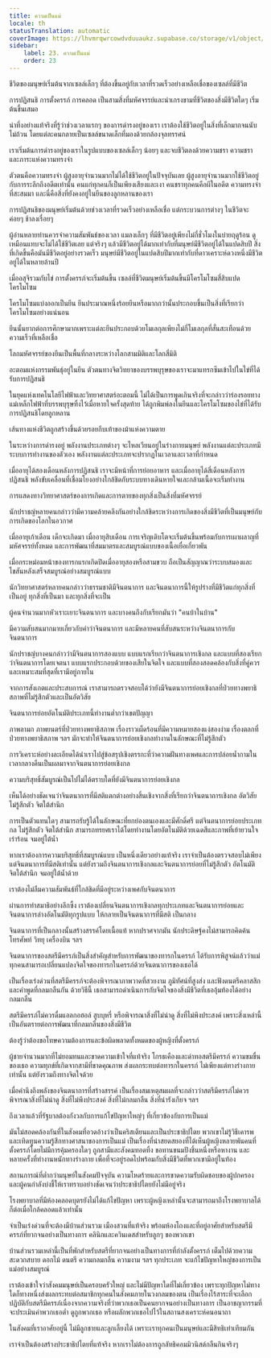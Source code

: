 ```yaml
---
title: ความเป็นแม่
locale: th
statusTranslation: automatic
coverImage: https://lhvmrqwrcowdvduuaukz.supabase.co/storage/v1/object/public/strapi-uploads/small_cover-educacion-fundamental.webp-2d51a7828a2b1309555be27f7e2a61a0.webp
sidebar:
    label: 23. ความเป็นแม่
    order: 23
---
```

ชีวิตของมนุษย์เริ่มต้นจากเซลล์เล็กๆ ที่ต้องขึ้นอยู่กับเวลาที่รวดเร็วอย่างเหลือเชื่อของเซลล์ที่มีชีวิต

การปฏิสนธิ การตั้งครรภ์ การคลอด เป็นสามสิ่งที่มหัศจรรย์และน่าเกรงขามที่ชีวิตของสิ่งมีชีวิตใดๆ เริ่มต้นขึ้นเสมอ

น่าทึ่งอย่างแท้จริงที่รู้ว่าช่วงเวลาแรกๆ ของการดำรงอยู่ของเรา เราต้องใช้ชีวิตอยู่ในสิ่งที่เล็กมากจนนับไม่ถ้วน โดยแต่ละคนกลายเป็นเซลล์ขนาดเล็กที่มองด้วยกล้องจุลทรรศน์

เราเริ่มต้นการดำรงอยู่ของเราในรูปแบบของเซลล์เล็กๆ น้อยๆ และจบชีวิตลงด้วยความชรา ความชรา และภาระแห่งความทรงจำ

ตัวตนคือความทรงจำ ผู้สูงอายุจำนวนมากไม่ได้ใช้ชีวิตอยู่ในปัจจุบันเลย ผู้สูงอายุจำนวนมากใช้ชีวิตอยู่กับการระลึกถึงอดีตเท่านั้น คนแก่ทุกคนก็เป็นเพียงเสียงและเงา คนชราทุกคนคือผีในอดีต ความทรงจำที่สะสมมา และนี่คือสิ่งที่ยังคงอยู่ในยีนของลูกหลานของเรา

การปฏิสนธิของมนุษย์เริ่มต้นด้วยช่วงเวลาที่รวดเร็วอย่างเหลือเชื่อ แต่กระบวนการต่างๆ ในชีวิตจะค่อยๆ ช้าลงเรื่อยๆ

ผู้อ่านหลายท่านควรจำความสัมพันธ์ของเวลา แมลงเล็กๆ ที่มีชีวิตอยู่เพียงไม่กี่ชั่วโมงในบ่ายฤดูร้อน ดูเหมือนแทบจะไม่ได้ใช้ชีวิตเลย แต่จริงๆ แล้วมีชีวิตอยู่ได้มากเท่ากับที่มนุษย์มีชีวิตอยู่ได้ในแปดสิบปี สิ่งที่เกิดขึ้นคือมันมีชีวิตอยู่อย่างรวดเร็ว มนุษย์มีชีวิตอยู่ในแปดสิบปีมากเท่ากับที่ดาวเคราะห์ดวงหนึ่งมีชีวิตอยู่ได้ในหลายล้านปี

เมื่ออสุจิรวมกับไข่ การตั้งครรภ์จะเริ่มต้นขึ้น เซลล์ที่ชีวิตมนุษย์เริ่มต้นขึ้นมีโครโมโซมสี่สิบแปดโครโมโซม

โครโมโซมแบ่งออกเป็นยีน ยีนประมาณหนึ่งร้อยยีนหรือมากกว่านั้นประกอบขึ้นเป็นสิ่งที่เรียกว่าโครโมโซมอย่างแน่นอน

ยีนนั้นยากต่อการศึกษามากเพราะแต่ละยีนประกอบด้วยโมเลกุลเพียงไม่กี่โมเลกุลที่สั่นสะเทือนด้วยความเร็วที่เหลือเชื่อ

โลกมหัศจรรย์ของยีนเป็นพื้นที่กลางระหว่างโลกสามมิติและโลกสี่มิติ

อะตอมแห่งกรรมพันธุ์อยู่ในยีน ตัวตนทางจิตวิทยาของบรรพบุรุษของเราจะมาแทรกซึมเข้าไปในไข่ที่ได้รับการปฏิสนธิ

ในยุคแห่งเทคโนโลยีไฟฟ้าและวิทยาศาสตร์อะตอมนี้ ไม่ได้เป็นการพูดเกินจริงที่จะกล่าวว่าร่องรอยทางแม่เหล็กไฟฟ้าที่บรรพบุรุษทิ้งไว้เมื่อหายใจครั้งสุดท้าย ได้ถูกพิมพ์ลงในยีนและโครโมโซมของไข่ที่ได้รับการปฏิสนธิโดยลูกหลาน

เส้นทางแห่งชีวิตถูกสร้างขึ้นด้วยรอยกีบเท้าของม้าแห่งความตาย

ในระหว่างการดำรงอยู่ พลังงานประเภทต่างๆ จะไหลเวียนอยู่ในร่างกายมนุษย์ พลังงานแต่ละประเภทมีระบบการทำงานของตัวเอง พลังงานแต่ละประเภทจะปรากฏในเวลาและเวลาที่กำหนด

เมื่ออายุได้สองเดือนหลังการปฏิสนธิ เราจะมีหน้าที่การย่อยอาหาร และเมื่ออายุได้สี่เดือนหลังการปฏิสนธิ พลังขับเคลื่อนที่เชื่อมโยงอย่างใกล้ชิดกับระบบทางเดินหายใจและกล้ามเนื้อจะเริ่มทำงาน

การแสดงทางวิทยาศาสตร์ของการเกิดและการตายของทุกสิ่งเป็นสิ่งที่มหัศจรรย์

นักปราชญ์หลายคนกล่าวว่ามีความคล้ายคลึงกันอย่างใกล้ชิดระหว่างการเกิดของสิ่งมีชีวิตที่เป็นมนุษย์กับการเกิดของโลกในอวกาศ

เมื่ออายุเก้าเดือน เด็กจะเกิดมา เมื่ออายุสิบเดือน การเจริญเติบโตจะเริ่มต้นขึ้นพร้อมกับการเผาผลาญที่มหัศจรรย์ทั้งหมด และการพัฒนาที่สมมาตรและสมบูรณ์แบบของเนื้อเยื่อเกี่ยวพัน

เมื่อกระหม่อมหน้าของทารกแรกเกิดปิดเมื่ออายุสองหรือสามขวบ ถือเป็นสัญญาณว่าระบบสมองและไขสันหลังเสร็จสมบูรณ์อย่างสมบูรณ์แบบ

นักวิทยาศาสตร์หลายคนกล่าวว่าธรรมชาติมีจินตนาการ และจินตนาการนี้ให้รูปร่างที่มีชีวิตแก่ทุกสิ่งที่เป็นอยู่ ทุกสิ่งที่เป็นมา และทุกสิ่งที่จะเป็น

ผู้คนจำนวนมากหัวเราะเยาะจินตนาการ และบางคนถึงกับเรียกมันว่า "คนบ้าในบ้าน"

มีความสับสนมากมายเกี่ยวกับคำว่าจินตนาการ และมีหลายคนที่สับสนระหว่างจินตนาการกับจินตนาการ

นักปราชญ์บางคนกล่าวว่ามีจินตนาการสองแบบ แบบแรกเรียกว่าจินตนาการเชิงกล และแบบที่สองเรียกว่าจินตนาการโดยเจตนา แบบแรกประกอบด้วยของเสียในจิตใจ และแบบที่สองสอดคล้องกับสิ่งที่คู่ควรและเหมาะสมที่สุดที่เรามีอยู่ภายใน

จากการสังเกตและประสบการณ์ เราสามารถตรวจสอบได้ว่ายังมีจินตนาการย่อยเชิงกลที่ป่วยทางพยาธิสภาพที่ไม่รู้สึกตัวและเป็นอัตวิสัย

จินตนาการย่อยอัตโนมัติประเภทนี้ทำงานต่ำกว่าเขตปัญญา

ภาพลามก ภาพยนตร์ที่ป่วยทางพยาธิสภาพ เรื่องราวเผ็ดร้อนที่มีความหมายสองแง่สองง่าม เรื่องตลกที่ป่วยทางพยาธิสภาพ ฯลฯ มักจะทำให้จินตนาการย่อยเชิงกลทำงานในลักษณะที่ไม่รู้สึกตัว

การวิเคราะห์อย่างละเอียดได้นำเราไปสู่ข้อสรุปเชิงตรรกะที่ว่าความฝันทางเพศและการปล่อยน้ำกามในเวลากลางคืนเป็นผลมาจากจินตนาการย่อยเชิงกล

ความบริสุทธิ์สัมบูรณ์เป็นไปไม่ได้ตราบใดที่ยังมีจินตนาการย่อยเชิงกล

เห็นได้อย่างชัดเจนว่าจินตนาการที่มีสติแตกต่างอย่างสิ้นเชิงจากสิ่งที่เรียกว่าจินตนาการเชิงกล อัตวิสัย ไม่รู้สึกตัว จิตใต้สำนึก

การเป็นตัวแทนใดๆ สามารถรับรู้ได้ในลักษณะที่ยกย่องตนเองและมีศักดิ์ศรี แต่จินตนาการย่อยประเภทกล ไม่รู้สึกตัว จิตใต้สำนึก สามารถทรยศเราได้โดยทำงานโดยอัตโนมัติด้วยเฉดสีและภาพที่เย้ายวนใจ เร่าร้อน จมอยู่ใต้น้ำ

หากเราต้องการความบริสุทธิ์ที่สมบูรณ์แบบ เป็นหนึ่งเดียวอย่างแท้จริง เราจำเป็นต้องตรวจสอบไม่เพียงแต่จินตนาการที่มีสติเท่านั้น แต่ยังรวมถึงจินตนาการเชิงกลและจินตนาการย่อยที่ไม่รู้สึกตัว อัตโนมัติ จิตใต้สำนึก จมอยู่ใต้น้ำด้วย

เราต้องไม่ลืมความสัมพันธ์ที่ใกล้ชิดที่มีอยู่ระหว่างเพศกับจินตนาการ

ผ่านการทำสมาธิอย่างลึกซึ้ง เราต้องเปลี่ยนจินตนาการเชิงกลทุกประเภทและจินตนาการย่อยและจินตนาการล่างอัตโนมัติทุกรูปแบบ ให้กลายเป็นจินตนาการที่มีสติ เป็นกลาง

จินตนาการที่เป็นกลางนั้นสร้างสรรค์โดยเนื้อแท้ หากปราศจากมัน นักประดิษฐ์คงไม่สามารถคิดค้นโทรศัพท์ วิทยุ เครื่องบิน ฯลฯ

จินตนาการของสตรีมีครรภ์เป็นสิ่งสำคัญสำหรับการพัฒนาของทารกในครรภ์ ได้รับการพิสูจน์แล้วว่าแม่ทุกคนสามารถเปลี่ยนแปลงจิตใจของทารกในครรภ์ด้วยจินตนาการของเธอได้

เป็นเรื่องเร่งด่วนที่สตรีมีครรภ์จะต้องพิจารณาภาพวาดที่สวยงาม ภูมิทัศน์ที่สูงส่ง และฟังดนตรีคลาสสิกและคำพูดที่กลมกลืนกัน ด้วยวิธีนี้ เธอสามารถดำเนินการกับจิตใจของสิ่งมีชีวิตที่เธออุ้มท้องได้อย่างกลมกลืน

สตรีมีครรภ์ไม่ควรดื่มแอลกอฮอล์ สูบบุหรี่ หรือพิจารณาสิ่งที่ไม่น่าดู สิ่งที่ไม่พึงประสงค์ เพราะสิ่งเหล่านี้เป็นอันตรายต่อการพัฒนาที่กลมกลืนของสิ่งมีชีวิต

ต้องรู้ว่าต้องขอโทษความต้องการและข้อผิดพลาดทั้งหมดของผู้หญิงที่ตั้งครรภ์

ผู้ชายจำนวนมากที่ไม่ยอมทนและขาดความเข้าใจที่แท้จริง โกรธเคืองและด่าทอสตรีมีครรภ์ ความขมขื่นของเธอ ความทุกข์ที่เกิดจากสามีที่ขาดคุณภาพ ส่งผลกระทบต่อทารกในครรภ์ ไม่เพียงแต่ทางร่างกายเท่านั้น แต่ยังรวมถึงทางจิตใจด้วย

เมื่อคำนึงถึงพลังของจินตนาการที่สร้างสรรค์ เป็นเรื่องสมเหตุสมผลที่จะกล่าวว่าสตรีมีครรภ์ไม่ควรพิจารณาสิ่งที่ไม่น่าดู สิ่งที่ไม่พึงประสงค์ สิ่งที่ไม่กลมกลืน สิ่งที่น่ารังเกียจ ฯลฯ

ถึงเวลาแล้วที่รัฐบาลต้องกังวลกับการแก้ไขปัญหาใหญ่ๆ ที่เกี่ยวข้องกับการเป็นแม่

มันไม่สอดคล้องกันที่ในสังคมที่อวดอ้างว่าเป็นคริสเตียนและเป็นประชาธิปไตย พวกเขาไม่รู้วิธีเคารพและเทิดทูนความรู้สึกทางศาสนาของการเป็นแม่ เป็นเรื่องที่น่าสยดสยองที่ได้เห็นผู้หญิงหลายพันคนที่ตั้งครรภ์โดยไม่มีการคุ้มครองใดๆ ถูกสามีและสังคมทอดทิ้ง ขอทานขนมปังชิ้นหนึ่งหรือหางาน และหลายครั้งที่ทำงานหนักทางร่างกาย เพื่อที่จะอยู่รอดไปพร้อมกับสิ่งมีชีวิตที่พวกเขามีอยู่ในท้อง

สถานการณ์ที่ต่ำกว่ามนุษย์ในสังคมปัจจุบัน ความโหดร้ายและการขาดความรับผิดชอบของผู้ปกครองและผู้คนกำลังบ่งชี้ให้เราทราบอย่างชัดเจนว่าประชาธิปไตยยังไม่มีอยู่จริง

โรงพยาบาลที่มีห้องคลอดบุตรยังไม่ได้แก้ไขปัญหา เพราะผู้หญิงเหล่านั้นจะสามารถมาถึงโรงพยาบาลได้ก็ต่อเมื่อใกล้คลอดแล้วเท่านั้น

จำเป็นเร่งด่วนที่จะต้องมีบ้านส่วนรวม เมืองสวนที่แท้จริง พร้อมห้องโถงและที่อยู่อาศัยสำหรับสตรีมีครรภ์ที่ยากจนอย่างเป็นทางการ คลินิกและควินเดสสำหรับลูกๆ ของพวกเขา

บ้านส่วนรวมเหล่านี้เป็นที่พักสำหรับสตรีที่ยากจนอย่างเป็นทางการที่กำลังตั้งครรภ์ เต็มไปด้วยความสะดวกสบาย ดอกไม้ ดนตรี ความกลมกลืน ความงาม ฯลฯ ทุกประเภท จะแก้ไขปัญหาใหญ่ของการเป็นแม่อย่างสมบูรณ์

เราต้องเข้าใจว่าสังคมมนุษย์เป็นครอบครัวใหญ่ และไม่มีปัญหาใดที่ไม่เกี่ยวข้อง เพราะทุกปัญหาไม่ทางใดก็ทางหนึ่งส่งผลกระทบต่อสมาชิกทุกคนในสังคมภายในวงกลมของตน เป็นเรื่องไร้สาระที่จะเลือกปฏิบัติกับสตรีมีครรภ์เนื่องจากความจริงที่ว่าพวกเธอเป็นคนยากจนอย่างเป็นทางการ เป็นอาชญากรรมที่จะประเมินค่าพวกเธอต่ำ ดูถูกพวกเธอ หรือผลักพวกเธอไปไว้ในสถานสงเคราะห์คนอนาถา

ในสังคมที่เราอาศัยอยู่นี้ ไม่มีลูกชายและลูกเลี้ยงได้ เพราะเราทุกคนเป็นมนุษย์และมีสิทธิเท่าเทียมกัน

เราจำเป็นต้องสร้างประชาธิปไตยที่แท้จริง หากเราไม่ต้องการถูกลัทธิคอมมิวนิสต์กลืนกินจริงๆ

